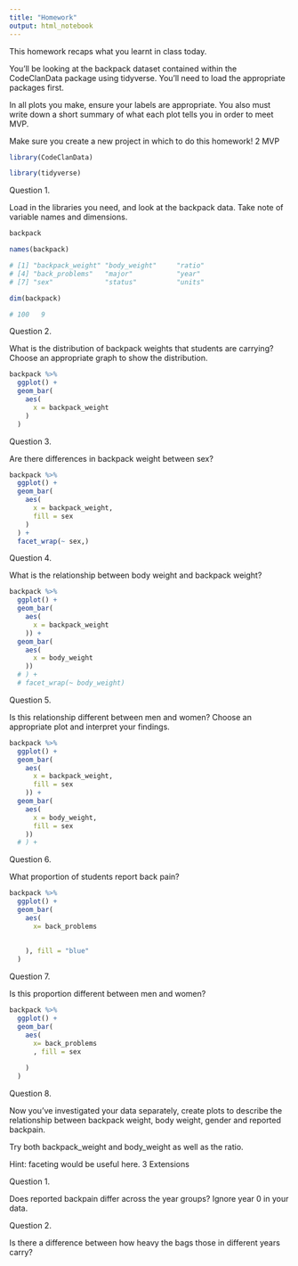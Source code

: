 ```yaml
---
title: "Homework"
output: html_notebook
---
```


This homework recaps what you learnt in class today.

You’ll be looking at the backpack dataset contained within the CodeClanData package using tidyverse. You’ll need to load the appropriate packages first.

In all plots you make, ensure your labels are appropriate. You also must write down a short summary of what each plot tells you in order to meet MVP.

Make sure you create a new project in which to do this homework!
2 MVP

```r
library(CodeClanData)

library(tidyverse)
```



Question 1.

Load in the libraries you need, and look at the backpack data. Take note of variable names and dimensions.

```r
backpack

names(backpack)

# [1] "backpack_weight" "body_weight"     "ratio"          
# [4] "back_problems"   "major"           "year"           
# [7] "sex"             "status"          "units"  

dim(backpack)

# 100   9
```


Question 2.

What is the distribution of backpack weights that students are carrying? Choose an appropriate graph to show the distribution.

```r

backpack %>% 
  ggplot() +
  geom_bar(
    aes(
      x = backpack_weight
    )
  )


```


Question 3.

Are there differences in backpack weight between sex?

```r
backpack %>% 
  ggplot() +
  geom_bar(
    aes(
      x = backpack_weight,
      fill = sex
    )
  ) +
  facet_wrap(~ sex,)
```


Question 4.

What is the relationship between body weight and backpack weight?

```r

backpack %>% 
  ggplot() +
  geom_bar(
    aes(
      x = backpack_weight
    )) +
  geom_bar(
    aes(
      x = body_weight
    ))
  # ) +
  # facet_wrap(~ body_weight)

```


Question 5.

Is this relationship different between men and women? Choose an appropriate plot and interpret your findings.

```r

backpack %>% 
  ggplot() +
  geom_bar(
    aes(
      x = backpack_weight,
      fill = sex
    )) +
  geom_bar(
    aes(
      x = body_weight,
      fill = sex
    ))
  # ) +

```


Question 6.

What proportion of students report back pain?

```r
backpack %>% 
  ggplot() +
  geom_bar(
    aes(
      x= back_problems
      
      
    ), fill = "blue"
  )


```


Question 7.

Is this proportion different between men and women?

```r

backpack %>% 
  ggplot() +
  geom_bar(
    aes(
      x= back_problems
      , fill = sex
      
    )
  )

```


Question 8.

Now you’ve investigated your data separately, create plots to describe the relationship between backpack weight, body weight, gender and reported backpain.

Try both backpack_weight and body_weight as well as the ratio.

Hint: faceting would be useful here.
3 Extensions


Question 1.

Does reported backpain differ across the year groups? Ignore year 0 in your data.

Question 2.

Is there a difference between how heavy the bags those in different years carry?

